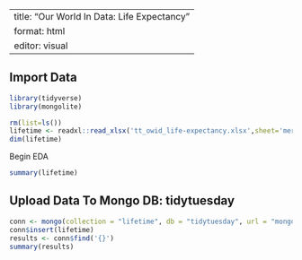 
---
title: "Our World In Data: Life Expectancy"
format: html
editor: visual
---
## Import Data

```r
library(tidyverse)
library(mongolite)

rm(list=ls())
lifetime <- readxl::read_xlsx('tt_owid_life-expectancy.xlsx',sheet='merged_data') |> janitor::clean_names()
dim(lifetime)
```
Begin EDA

```r
summary(lifetime)
```
## Upload Data To Mongo DB: tidytuesday

```r
conn <- mongo(collection = "lifetime", db = "tidytuesday", url = "mongodb://localhost")
conn$insert(lifetime)
results <- conn$find('{}') 
summary(results)
```